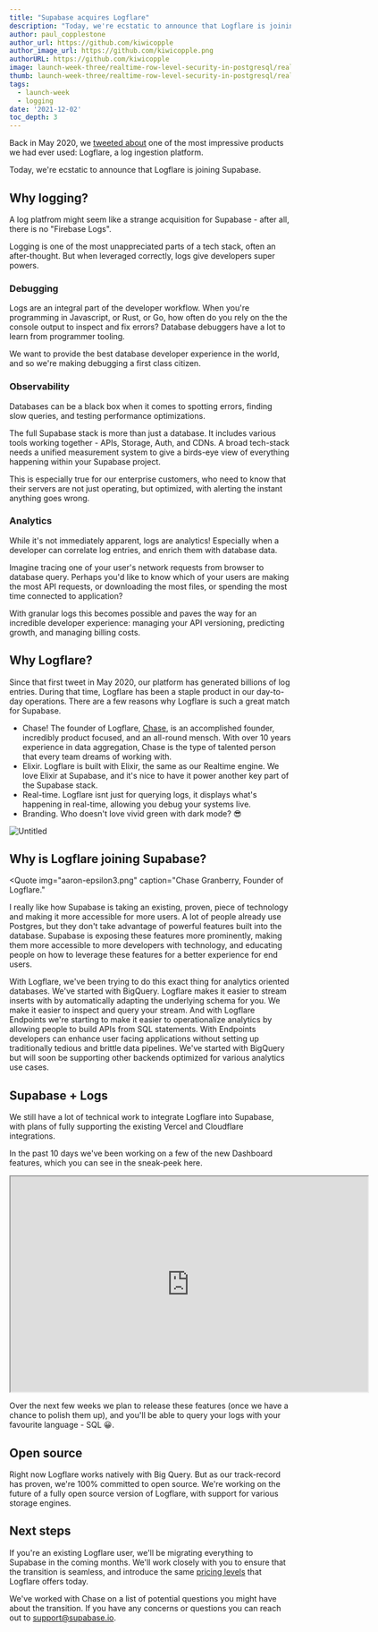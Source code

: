 ```yaml
---
title: "Supabase acquires Logflare"
description: "Today, we're ecstatic to announce that Logflare is joining Supabase."
author: paul_copplestone
author_url: https://github.com/kiwicopple
author_image_url: https://github.com/kiwicopple.png
authorURL: https://github.com/kiwicopple
image: launch-week-three/realtime-row-level-security-in-postgresql/realtime-row-level-security-in-postgresql-og.png
thumb: launch-week-three/realtime-row-level-security-in-postgresql/realtime-row-level-security-in-postgresql-thumb.png
tags:
  - launch-week
  - logging
date: '2021-12-02'
toc_depth: 3
---
```


Back in May 2020, we [tweeted about](https://twitter.com/supabase/status/1265922290237071361?lang=bg) one of the most impressive products we had ever used: Logflare, a log ingestion platform.

Today, we're ecstatic to announce that Logflare is joining Supabase.


## Why logging?

A log platfrom might seem like a strange acquisition for Supabase - after all, there is no "Firebase Logs". 

Logging is one of the most unappreciated parts of a tech stack, often an after-thought. But when leveraged correctly, logs give developers super powers.

### Debugging

Logs are an integral part of the developer workflow. When you're programming in Javascript, or Rust, or Go, how often do you rely on the the console output to inspect and fix errors? Database debuggers have a lot to learn from programmer tooling. 

We want to provide the best database developer experience in the world, and so we're making debugging a first class citizen.

### Observability

Databases can be a black box when it comes to spotting errors, finding slow queries, and testing performance optimizations. 

The full Supabase stack is more than just a database. It includes various tools working together - APIs, Storage, Auth, and CDNs. A broad tech-stack needs a unified measurement system to give a birds-eye view of everything happening within your Supabase project. 

This is especially true for our enterprise customers, who need to know that their servers are not just operating, but optimized, with alerting the instant anything goes wrong.

### Analytics

While it's not immediately apparent, logs are analytics! Especially when a developer can correlate log entries, and enrich them with database data. 

Imagine tracing one of your user's network requests from browser to database query. Perhaps you'd like to know which of your users are making the most API requests, or downloading the most files, or spending the most time connected to application?

With granular logs this becomes possible and paves the way for an incredible developer experience: managing your API versioning, predicting growth, and managing billing costs.

## Why Logflare?

Since that first tweet in May 2020, our platform has generated billions of log entries. During that time, Logflare has been a staple product in our day-to-day operations. There are a few reasons why Logflare is such a great match for Supabase.

- Chase! The founder of Logflare, [Chase](https://twitter.com/chasers), is an accomplished founder, incredibly product focused, and an all-round mensch. With over 10 years experience in data aggregation, Chase is the type of talented person that every team dreams of working with.
- Elixir. Logflare is built with Elixir, the same as our Realtime engine. We love Elixir at Supabase, and it's nice to have it power another key part of the Supabase stack.
- Real-time. Logflare isnt just for querying logs, it displays what's happening in real-time, allowing you debug your systems live.
- Branding. Who doesn't love vivid green with dark mode? 😎

![Untitled](https://s3-us-west-2.amazonaws.com/secure.notion-static.com/e8405948-f213-4a2f-87af-9a2e795e9508/Untitled.png)

## Why is Logflare joining Supabase?

<Quote
  img="aaron-epsilon3.png"
  caption="Chase Granberry, Founder of Logflare."
>
  <p>
   I really like how Supabase is taking an existing, proven, piece of technology and making it more accessible for more users. 
   A lot of people already use Postgres, but they don't take advantage of powerful features built into the database. Supabase is exposing these features more prominently, 
   making them more accessible to more developers with technology, and educating people on how to leverage these features for a better experience for end users.  
  </p>
  <p>
    With Logflare, we've been trying to do this exact thing for analytics oriented databases. We've started with BigQuery. 
    Logflare makes it easier to stream inserts with by automatically adapting the underlying schema for you. We make it easier to inspect and query your stream. 
    And with Logflare Endpoints we're starting to make it easier to operationalize analytics by allowing people to build APIs from SQL statements. 
    With Endpoints developers can enhance user facing applications without setting up traditionally tedious and brittle data pipelines. 
    We've started with BigQuery but will soon be supporting other backends optimized for various analytics use cases.
  </p>
</Quote>

## Supabase + Logs

We still have a lot of technical work to integrate Logflare into Supabase, with plans of fully supporting the existing Vercel and Cloudflare integrations.

In the past 10 days we've been working on a few of the new Dashboard features, which you can see in the sneak-peek here.

<iframe
  className="w-full video-with-border"
  width="640"
  height="385"
  src="https://www.youtube-nocookie.com/embed/zHvatf2wySI"
  frameBorder="1"
  allow="accelerometer; autoplay; clipboard-write; encrypted-media; gyroscope; picture-in-picture"
  allowFullScreen
></iframe>

Over the next few weeks we plan to release these features (once we have a chance to polish them up), and you'll be able to query your logs with your favourite language - SQL 😀.

## Open source

Right now Logflare works natively with Big Query. But as our track-record has proven, we're 100% committed to open source. We're working on the future of a fully open source version of Logflare, with support for various storage engines.

## Next steps

If you're an existing Logflare user, we'll be migrating everything to Supabase in the coming months. We'll work closely with you to ensure that the transition is seamless, and introduce the same [pricing levels](https://logflare.app/pricing) that Logflare offers today. 

We've worked with Chase on a list of potential questions you might have about the transition. If you have any concerns or questions you can reach out to support@supabase.io.